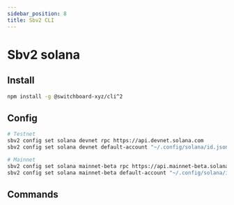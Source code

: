 ```yaml
---
sidebar_position: 8
title: Sbv2 CLI
---
```



# Sbv2 solana

## Install

```bash npm2yarn
npm install -g @switchboard-xyz/cli^2
```

## Config

```bash
# Testnet
sbv2 config set solana devnet rpc https://api.devnet.solana.com
sbv2 config set solana devnet default-account "~/.config/solana/id.json"

# Mainnet
sbv2 config set solana mainnet-beta rpc https://api.mainnet-beta.solana.com/
sbv2 config set solana mainnet-beta default-account "~/.config/solana/id.json"
```

## Commands


<SolanaCli />
